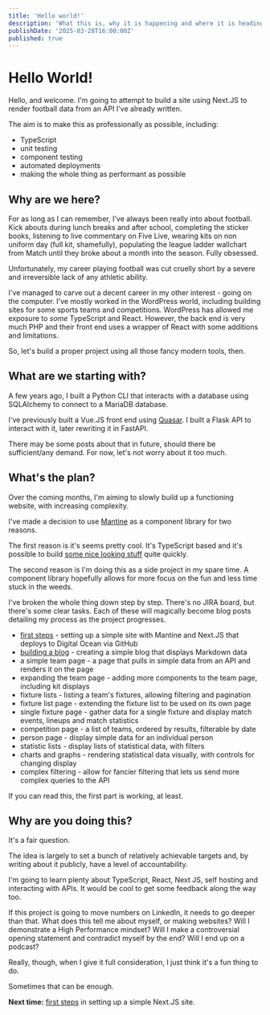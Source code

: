 ```yaml
---
title: 'Hello world!'
description: 'What this is, why it is happening and where it is heading'
publishDate: '2025-03-28T16:00:00Z'
published: true
---
```


# Hello World!

Hello, and welcome. I'm going to attempt to build a site using Next.JS to render football data from an API I've already written.

The aim is to make this as professionally as possible, including:
* TypeScript
* unit testing
* component testing 
* automated deployments
* making the whole thing as performant as possible

## Why are we here?

For as long as I can remember, I've always been really into about football. Kick abouts during lunch breaks and after school, completing the sticker books, listening to live commentary on Five Live, wearing kits on non uniform day (full kit, shamefully), populating the league ladder wallchart from Match until they broke about a month into the season. Fully obsessed.

Unfortunately, my career playing football was cut cruelly short by a severe and irreversible lack of any athletic ability.

I've managed to carve out a decent career in my other interest - going on the computer. I've mostly worked in the WordPress world, including building sites for some sports teams and competitions. WordPress has allowed me exposure to _some_ TypeScript and React. However, the back end is very much PHP and their front end uses a wrapper of React with some additions and limitations.

So, let's build a proper project using all those fancy modern tools, then.

## What are we starting with?

A few years ago, I built a Python CLI that interacts with a database using SQLAlchemy to connect to a MariaDB database.

I've previously built a Vue.JS front end using [Quasar](https://quasar.dev). I built a Flask API to interact with it, later rewriting it in FastAPI.

There may be some posts about that in future, should there be sufficient/any demand. For now, let's not worry about it too much.

## What's the plan?

Over the coming months, I'm aiming to slowly build up a functioning website, with increasing complexity.

I've made a decision to use [Mantine](https://mantine.dev/) as a component library for two reasons. 

The first reason is it's seems pretty cool. It's TypeScript based and it's possible to build [some nice looking stuff](https://ui.mantine.dev/) quite quickly.

The second reason is I'm doing this as a side project in my spare time. A component library hopefully allows for more focus on the fun and less time stuck in the weeds.

I've broken the whole thing down step by step. There's no JIRA board, but there's some clear tasks. Each of these will magically become blog posts detailing my process as the project progresses.

* [first steps](/posts/first-steps) - setting up a simple site with Mantine and Next.JS that deploys to Digital Ocean via GitHub
* [building a blog](/posts/building-a-blog) - creating a simple blog that displays Markdown data
* a simple team page - a page that pulls in simple data from an API and renders it on the page
* expanding the team page - adding more components to the team page, including kit displays
* fixture lists - listing a team's fixtures, allowing filtering and pagination
* fixture list page - extending the fixture list to be used on its own page
* single fixture page - gather data for a single fixture and display match events, lineups and match statistics
* competition page - a list of teams, ordered by results, filterable by date
* person page - display simple data for an individual person
* statistic lists - display lists of statistical data, with filters
* charts and graphs - rendering statistical data visually, with controls for changing display
* complex filtering - allow for fancier filtering that lets us send more complex queries to the API

If you can read this, the first part is working, at least.

## Why are you doing this?

It's a fair question.

The idea is largely to set a bunch of relatively achievable targets and, by writing about it publicly, have a level of accountability.

I'm going to learn plenty about TypeScript, React, Next JS, self hosting and interacting with APIs. It would be cool to get some feedback along the way too.

If this project is going to move numbers on LinkedIn, it needs to go deeper than that. What does this tell me about myself, or making websites? Will I demonstrate a High Performance mindset? Will I make a controversial opening statement and contradict myself by the end? Will I end up on a podcast?

Really, though, when I give it full consideration, I just think it's a fun thing to do.

Sometimes that can be enough.

**Next time:** [first steps](/posts/first-steps) in setting up a simple Next.JS site.
